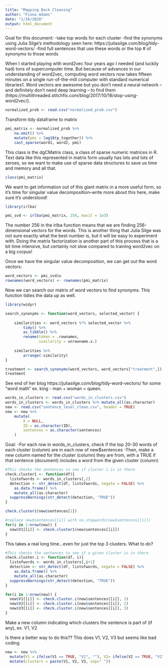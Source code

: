 ```yaml
---
title: "Mapping Back Cleaning"
author: "Fiona Adams"
date: "1/16/2020"
output: html_document
---
```


Goal for this document: 
-take top words for each cluster
-find the synonyms using Julia Silge's methodology seen here: https://juliasilge.com/blog/tidy-word-vectors/
-find full sentences that use these words or the top # of synonyms to those words

When I started playing with word2vec four years ago I needed (and luckily had) tons of supercomputer time. But because of advances in our understanding of word2vec, computing word vectors now takes fifteen minutes on a single run-of-the-mill computer with standard numerical libraries1. Word vectors are awesome but you don’t need a neural network – and definitely don’t need deep learning – to find them (https://multithreaded.stitchfix.com/blog/2017/10/18/stop-using-word2vec/).

```r
normalized_prob <- read.csv("normalized_prob.csv")
```

Transform tidy dataframe to matrix
```r
pmi_matrix <- normalized_prob %>%
    na.omit() %>%
    mutate(pmi = log10(p_together)) %>%
    cast_sparse(word1, word2, pmi)
```

This class is the dgCMatrix class, a class of sparse numeric matrices in R. Text data like this represented in matrix form usually has lots and lots of zeroes, so we want to make use of sparse data structures to save us time and memory and all that.
```r
class(pmi_matrix)
```

We want to get information out of this giant matrix in a more useful form, so it’s time for singular value decomposition--write more about this here, make sure it's understood!
```r
library(irlba)

pmi_svd <- irlba(pmi_matrix, 256, maxit = 1e3)
```

The number 256 in the irlba function means that we are finding 256-dimensional vectors for the words. This is another thing that Julia Silge was not sure exactly what the best number is, but it will be easy to experiment with. Doing the matrix factorization is another part of this process that is a bit time intensive, but certainly not slow compared to training word2vec on a big corpus!

Once we have the singular value decomposition, we can get out the word vectors:
```r
word_vectors <- pmi_svd$u
rownames(word_vectors) <- rownames(pmi_matrix)
```

Now we can search our matrix of word vectors to find synonyms. This function tidies the data up as well.
```r
library(widyr)

search_synonyms <- function(word_vectors, selected_vector) {
    
    similarities <- word_vectors %*% selected_vector %>%
        tidy() %>%
        as_tibble() %>%
        rename(token = .rownames,
               similarity = unrowname.x.)
    
    similarities %>%
        arrange(-similarity)    
}

treatment <- search_synonyms(word_vectors, word_vectors["treatment",])
treatment
```

See end of her blog https://juliasilge.com/blog/tidy-word-vectors/ for some "word math" ex. king - man + woman = queen.

```r
words_in_clusters <- read.csv("words_in_clusters.csv")
words_in_clusters <- words_in_clusters %>% mutate_all(as.character)
new <- read.csv("sentence_level_clean.csv", header = TRUE)
new <- new %>%
    mutate(
        X = NULL,
        ID = as.character(ID),
        sentences = as.character(sentences)
    )
```

Goal:
-For each row in words_in_clusters, check if the top 20-30 words of each cluster (column) are in each row of new$sentences
-Then, make a new column named for the cluster (column) they are from, with a TRUE if that sentence (document) includes a word from the given cluster (column)
```r
#This checks the sentences to see if cluster 1 is in there
check.cluster1 <- function(df){
  listofwords <- words_in_clusters[,2]
  detection <- str_detect(df, listofwords, negate = FALSE) %>% 
    as.data.frame() %>% 
    mutate_all(as.character)
  suppressWarnings(str_detect(detection, "TRUE"))
}

check.cluster1(new$sentences[1])

#replace new$sentences[[i]] with no.stopwords(new$sentences[[i]])
for(i in 1:nrow(new)) {
  new$V1[[i]] <- check.cluster1(new$sentences[[i]])
}
```

This takes a real long time...even for just the top 3 clusters. What to do?
```r
#This checks the sentences to see if a given cluster is in there
check.cluster.i <- function(df, i){
  listofwords <- words_in_clusters[,i+1]
  detection <- str_detect(df, listofwords, negate = FALSE) %>% 
    as.data.frame() %>% 
    mutate_all(as.character)
  suppressWarnings(str_detect(detection, "TRUE"))
}

for(i in 1:nrow(new)) {
  new$V1[[i]] <- check.cluster.i(new$sentences[[i]], 1)
  new$V2[[i]] <- check.cluster.i(new$sentences[[i]], 2)
  new$V3[[i]] <- check.cluster.i(new$sentences[[i]], 3)
}
```

Make a new column indicating which clusters the sentence is part of (if any), ex. V1, V2

Is there a better way to do this?? This does V1, V2, V3 but seems like bad coding
```r
new <- new %>% 
  mutate(V1 = ifelse(V1 == TRUE, "V1", ""), V2= ifelse(V2 == TRUE, "V2", ""), V3 = ifelse(V3 == TRUE, "V3", "")) %>%
  mutate(clusters = paste(V1, V2, V3, sep=" "))
```








